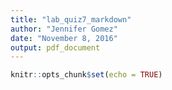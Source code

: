 ```yaml
---
title: "lab_quiz7_markdown"
author: "Jennifer Gomez"
date: "November 8, 2016"
output: pdf_document
---
```





```r
knitr::opts_chunk$set(echo = TRUE)
```


